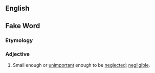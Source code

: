 ==English==
==Fake Word==
===Etymology===
{{suffix|en|neglect|able}}

===Adjective===
{{en-adj}}

# Small enough or [[unimportant]] enough to be [[neglected]]; [[negligible]].